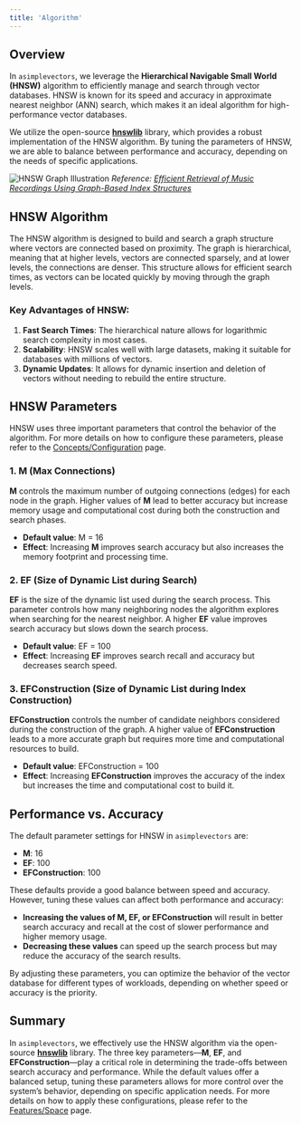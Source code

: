 ```yaml
---
title: 'Algorithm'
---
```


## Overview

In `asimplevectors`, we leverage the **Hierarchical Navigable Small World (HNSW)** algorithm to efficiently manage and search through vector databases. HNSW is known for its speed and accuracy in approximate nearest neighbor (ANN) search, which makes it an ideal algorithm for high-performance vector databases.

We utilize the open-source [**hnswlib**](https://github.com/nmslib/hnswlib) library, which provides a robust implementation of the HNSW algorithm. By tuning the parameters of HNSW, we are able to balance between performance and accuracy, depending on the needs of specific applications.

![HNSW Graph Illustration](images/Illustration-of-HNSW-graph.png)
*Reference: [Efficient Retrieval of Music Recordings Using Graph-Based Index Structures](https://www.researchgate.net/publication/351644436_Efficient_Retrieval_of_Music_Recordings_Using_Graph-Based_Index_Structures)*

## HNSW Algorithm

The HNSW algorithm is designed to build and search a graph structure where vectors are connected based on proximity. The graph is hierarchical, meaning that at higher levels, vectors are connected sparsely, and at lower levels, the connections are denser. This structure allows for efficient search times, as vectors can be located quickly by moving through the graph levels.

### Key Advantages of HNSW:
1. **Fast Search Times**: The hierarchical nature allows for logarithmic search complexity in most cases.
2. **Scalability**: HNSW scales well with large datasets, making it suitable for databases with millions of vectors.
3. **Dynamic Updates**: It allows for dynamic insertion and deletion of vectors without needing to rebuild the entire structure.

## HNSW Parameters

HNSW uses three important parameters that control the behavior of the algorithm. For more details on how to configure these parameters, please refer to the [Concepts/Configuration](/concepts/configuration) page.

### 1. M (Max Connections)
**M** controls the maximum number of outgoing connections (edges) for each node in the graph. Higher values of **M** lead to better accuracy but increase memory usage and computational cost during both the construction and search phases.

- **Default value**: M = 16
- **Effect**: Increasing **M** improves search accuracy but also increases the memory footprint and processing time.

### 2. EF (Size of Dynamic List during Search)
**EF** is the size of the dynamic list used during the search process. This parameter controls how many neighboring nodes the algorithm explores when searching for the nearest neighbor. A higher **EF** value improves search accuracy but slows down the search process.

- **Default value**: EF = 100
- **Effect**: Increasing **EF** improves search recall and accuracy but decreases search speed.

### 3. EFConstruction (Size of Dynamic List during Index Construction)
**EFConstruction** controls the number of candidate neighbors considered during the construction of the graph. A higher value of **EFConstruction** leads to a more accurate graph but requires more time and computational resources to build.

- **Default value**: EFConstruction = 100
- **Effect**: Increasing **EFConstruction** improves the accuracy of the index but increases the time and computational cost to build it.

## Performance vs. Accuracy

The default parameter settings for HNSW in `asimplevectors` are:

- **M**: 16
- **EF**: 100
- **EFConstruction**: 100

These defaults provide a good balance between speed and accuracy. However, tuning these values can affect both performance and accuracy:

- **Increasing the values of M, EF, or EFConstruction** will result in better search accuracy and recall at the cost of slower performance and higher memory usage.
- **Decreasing these values** can speed up the search process but may reduce the accuracy of the search results.

By adjusting these parameters, you can optimize the behavior of the vector database for different types of workloads, depending on whether speed or accuracy is the priority.

## Summary

In `asimplevectors`, we effectively use the HNSW algorithm via the open-source [**hnswlib**](https://github.com/nmslib/hnswlib) library. The three key parameters—**M**, **EF**, and **EFConstruction**—play a critical role in determining the trade-offs between search accuracy and performance. While the default values offer a balanced setup, tuning these parameters allows for more control over the system’s behavior, depending on specific application needs.
For more details on how to apply these configurations, please refer to the [Features/Space](/features/space) page.